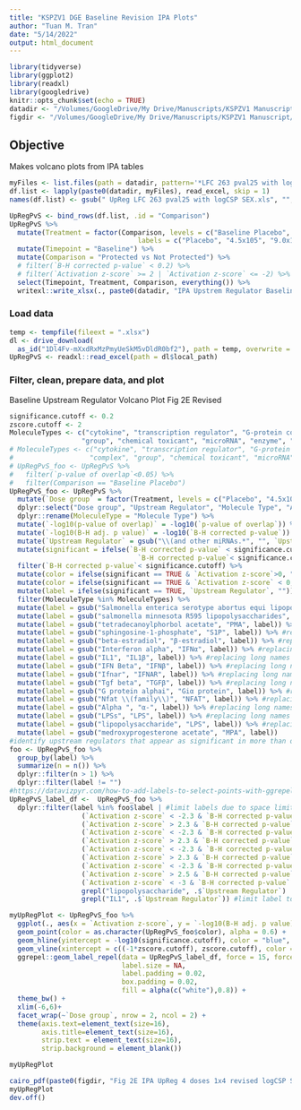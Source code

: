 ```yaml
---
title: "KSPZV1 DGE Baseline Revision IPA Plots"
author: "Tuan M. Tran"
date: "5/14/2022"
output: html_document
---
```


```r
library(tidyverse)
library(ggplot2)
library(readxl)
library(googledrive)
knitr::opts_chunk$set(echo = TRUE)
datadir <- "/Volumes/GoogleDrive/My Drive/Manuscripts/KSPZV1 Manuscript/Med Revised Submission 2022/Supplementary Tables/Baseline IPA UpReg Tables Revised/"
figdir <- "/Volumes/GoogleDrive/My Drive/Manuscripts/KSPZV1 Manuscript/Med Revised Submission 2022/Figures/Revised Figure Panels/"
```

## Objective

Makes volcano plots from IPA tables

```r
myFiles <- list.files(path = datadir, pattern='*LFC 263 pval25 with logCSP SEX.xls')
df.list <- lapply(paste0(datadir, myFiles), read_excel, skip = 1)
names(df.list) <- gsub(" UpReg LFC 263 pval25 with logCSP SEX.xls", "", myFiles)

UpRegPvS <- bind_rows(df.list, .id = "Comparison")
UpRegPvS %>%
  mutate(Treatment = factor(Comparison, levels = c("Baseline Placebo", "Baseline Lowdose", "Baseline Meddose", "Baseline Highdose"),
                                labels = c("Placebo", "4.5x105", "9.0x105", "1.8x106"))) %>%
  mutate(Timepoint = "Baseline") %>%
  mutate(Comparison = "Protected vs Not Protected") %>%
  # filter(`B-H corrected p-value` < 0.2) %>%
  # filter(`Activation z-score` >= 2 | `Activation z-score` <= -2) %>%
  select(Timepoint, Treatment, Comparison, everything()) %>%
  writexl::write_xlsx(., paste0(datadir, "IPA Upstrem Regulator Baseline Protected vs NonProtected All Treatment.xlsx"))
```

### Load data

```r
temp <- tempfile(fileext = ".xlsx")
dl <- drive_download(
  as_id("1Dl4Fv-mXxdRxMzPmyUeSkM5vDldR0bf2"), path = temp, overwrite = TRUE)
UpRegPvS <- readxl::read_excel(path = dl$local_path)
```

### Filter, clean, prepare data, and plot

Baseline Upstream Regulator Volcano Plot Fig 2E Revised

```r
significance.cutoff <- 0.2
zscore.cutoff <- 2
MoleculeTypes <- c("cytokine", "transcription regulator", "G-protein coupled receptor", "chemical - endogenous non-mammalian", "chemical - endogenous mammalian",
                  "group", "chemical toxicant", "microRNA", "enzyme", "translation regulator")
# MoleculeTypes <- c("cytokine", "transcription regulator", "G-protein coupled receptor", "chemical - endogenous non-mammalian", "chemical drug", "chemical - endogenous mammalian",
#                   "complex", "group", "chemical toxicant", "microRNA", "enzyme", "translation regulator")
# UpRegPvS_foo <- UpRegPvS %>%
#   filter(`p-value of overlap`<0.05) %>%
#   filter(Comparison == "Baseline Placebo")
UpRegPvS_foo <- UpRegPvS %>%
  mutate(`Dose group` = factor(Treatment, levels = c("Placebo", "4.5x105", "9.0x105", "1.8x106"))) %>%
  dplyr::select("Dose group", "Upstream Regulator", "Molecule Type", "Activation z-score", "p-value of overlap", "B-H corrected p-value", "Comparison") %>%
  dplyr::rename(MoleculeType = "Molecule Type") %>%
  mutate(`-log10(p-value of overlap)` = -log10(`p-value of overlap`)) %>%
  mutate(`-log10(B-H adj. p value)` = -log10(`B-H corrected p-value`)) %>%
  mutate(`Upstream Regulator` = gsub("\\(and other miRNAs.*", "", `Upstream Regulator`)) %>%
  mutate(significant = ifelse(`B-H corrected p-value` < significance.cutoff & `Activation z-score` >= 2.2 |
                                `B-H corrected p-value`< significance.cutoff & `Activation z-score` <= - 2, TRUE, FALSE)) %>%
  filter(`B-H corrected p-value`< significance.cutoff) %>%
  mutate(color = ifelse(significant == TRUE & `Activation z-score`>0, "red", "grey50")) %>%
  mutate(color = ifelse(significant == TRUE & `Activation z-score` < 0, "blue", color)) %>%
  mutate(label = ifelse(significant == TRUE, `Upstream Regulator`, "")) %>%
  filter(MoleculeType %in% MoleculeTypes) %>%
  mutate(label = gsub("Salmonella enterica serotype abortus equi lipopolysaccharide", "Salmonella LPS", label)) %>%
  mutate(label = gsub("salmonella minnesota R595 lipopolysaccharides", "Salmonella LPS", label)) %>% #replacing long names with shorter names/synonyms
  mutate(label = gsub("tetradecanoylphorbol acetate", "PMA", label)) %>% #replacing long names with shorter names/synonyms
  mutate(label = gsub("sphingosine-1-phosphate", "S1P", label)) %>% #replacing long names with shorter names/synonyms
  mutate(label = gsub("beta-estradiol", "β-estradiol", label)) %>% #replacing long names with shorter names/synonyms
  mutate(label = gsub("Interferon alpha", "IFNα", label)) %>% #replacing long names with shorter names/synonyms
  mutate(label = gsub("IL1", "IL1β", label)) %>% #replacing long names with shorter names/synonyms
  mutate(label = gsub("IFN Beta", "IFNβ", label)) %>% #replacing long names with shorter names/synonyms
  mutate(label = gsub("Ifnar", "IFNAR", label)) %>% #replacing long names with shorter names/synonyms
  mutate(label = gsub("Tgf beta", "TGFβ", label)) %>% #replacing long names with shorter names/synonyms
  mutate(label = gsub("G protein alphai", "Giα protein", label)) %>% #replacing long names with shorter names/synonyms
  mutate(label = gsub("Nfat \\(family\\)", "NFAT", label)) %>% #replacing long names with shorter names/synonyms
  mutate(label = gsub("Alpha ", "α-", label)) %>% #replacing long names with shorter names/synonyms
  mutate(label = gsub("LPSs", "LPS", label)) %>% #replacing long names with shorter names/synonyms
  mutate(label = gsub("lipopolysaccharide", "LPS", label)) %>% #replacing long names with shorter names/synonyms
  mutate(label = gsub("medroxyprogesterone acetate", "MPA", label))
#identify upstream regulators that appear as significant in more than one comparison
foo <- UpRegPvS_foo %>%
  group_by(label) %>%
  summarize(n = n()) %>%
  dplyr::filter(n > 1) %>%
  dplyr::filter(label != "")
#https://datavizpyr.com/how-to-add-labels-to-select-points-with-ggrepel/
UpRegPvS_label_df <-  UpRegPvS_foo %>%
  dplyr::filter(label %in% foo$label | #limit labels due to space limitations
                  (`Activation z-score` < -2.3 & `B-H corrected p-value` < significance.cutoff & `Dose group` == "Placebo")|
                  (`Activation z-score` > 2.3 & `B-H corrected p-value` < significance.cutoff & `Dose group` == "Placebo")|
                  (`Activation z-score` < -2.3 & `B-H corrected p-value` < significance.cutoff & `Dose group` == "4.5x105")|
                  (`Activation z-score` > 2.3 & `B-H corrected p-value` < significance.cutoff & `Dose group` == "4.5x105")|
                  (`Activation z-score` < -2.3 & `B-H corrected p-value` < significance.cutoff & `Dose group` == "4.5x105")|
                  (`Activation z-score` > 2.3 & `B-H corrected p-value` < significance.cutoff & `Dose group` == "9.0x105")|
                  (`Activation z-score` < -2.3 & `B-H corrected p-value` < significance.cutoff & `Dose group` == "9.0x105")|
                  (`Activation z-score` > 2.5 & `B-H corrected p-value` < significance.cutoff & `Dose group` == "1.8x106")|
                  (`Activation z-score` < -3 & `B-H corrected p-value` < significance.cutoff & `Dose group` == "1.8x106")|
                  grepl("lipopolysaccharide", .$`Upstream Regulator`) |
                  grepl("IL1", .$`Upstream Regulator`)) #limit label to upstream regulators that appear as significant in more than one comparison  

myUpRegPlot <- UpRegPvS_foo %>%
  ggplot(., aes(x = `Activation z-score`, y = `-log10(B-H adj. p value)`, label = label)) + 
  geom_point(color = as.character(UpRegPvS_foo$color), alpha = 0.6) +
  geom_hline(yintercept = -log10(significance.cutoff), color = "blue", linetype = "dotted") +
  geom_vline(xintercept = c((-1*zscore.cutoff), zscore.cutoff), color = "red", linetype = "dotted") +
  ggrepel::geom_label_repel(data = UpRegPvS_label_df, force = 15, force_pull = 2, size = 3.6, max.overlaps = 20,
                            label.size = NA,
                            label.padding = 0.02,
                            box.padding = 0.02,
                            fill = alpha(c("white"),0.8)) +
  theme_bw() +
  xlim(-6,6)+
  facet_wrap(~`Dose group`, nrow = 2, ncol = 2) +
  theme(axis.text=element_text(size=16),
        axis.title=element_text(size=16),
        strip.text = element_text(size=16),
        strip.background = element_blank())

myUpRegPlot
```

```r
cairo_pdf(paste0(figdir, "Fig 2E IPA UpReg 4 doses 1x4 revised logCSP SEX.pdf"), height = 6.5, width = 26)
myUpRegPlot
dev.off()
```